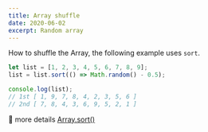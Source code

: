 ```yaml
---
title: Array shuffle
date: 2020-06-02
excerpt: Random array
---
```


How to shuffle the Array, the following example uses `sort`.

```js
let list = [1, 2, 3, 4, 5, 6, 7, 8, 9];
list = list.sort(() => Math.random() - 0.5);

console.log(list);
// 1st [ 1, 9, 7, 8, 4, 2, 3, 5, 6 ]
// 2nd [ 7, 8, 4, 3, 6, 9, 5, 2, 1 ]
```

🚀 more details [Array.sort()](https://developer.mozilla.org/en-US/docs/Web/JavaScript/Reference/Global_Objects/Array/sort)
